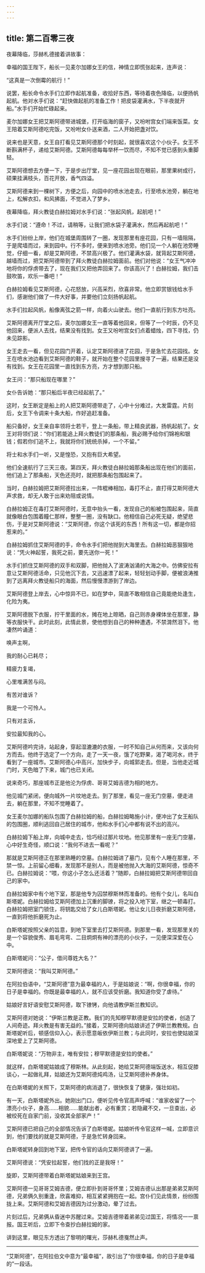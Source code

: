 ```yaml
---
---
---
```

title: 第二百零三夜
---






夜幕降临，莎赫札德接着讲故事：





幸福的国王陛下，船长一见麦尔加娜女王的信，神情立即慌张起来，连声说：

“这真是一次倒霉的航行！”

说罢，船长命令水手们立即作起航准备，收拾好东西，等待着夜色降临，以便扬帆起航。他对水手们说：“赶快做起航的准备工作！把皮袋灌满水，下半夜就开船。”水手们开始忙碌起来。

麦尔加娜女王把艾斯阿德带进城堡，打开临海的窗子，又吩咐宫女们端来饭菜。女王陪着艾斯阿德吃完饭，又吩咐女仆送来酒，二人开始把盏对饮。

说来也是天意，女王自打看见艾斯阿德那个时刻起，就很喜欢这个小伙子。女王不断斟满杯子，递给艾斯阿德。艾斯阿德每每举杯一饮而尽，不知不觉已感到头重脚轻。

艾斯阿德想去方便一下，于是步出厅堂，见一座花园出现在眼前，那里果树成行，硕果挂满枝头，百花开放，香气四溢。

艾斯阿德来到一棵树下，方便之后，向园中的喷水池走去，行至喷水池旁，躺在地上，松解衣扣，和风拂面，不觉进入了梦乡。

夜幕降临，拜火教徒白赫拉姆对水手们说：“张起风帆，起航吧！”

水手们说：“遵命！不过，请稍等，让我们把水袋子灌满水，然后再起航吧！”

水手们纷纷上岸，他们在城堡周围转了一圈，发现那里有座花园，只有一墙阻隔，于是爬墙而过，来到园中。行不多时，便来到喷水池旁。他们见一个人躺在池旁睡觉，仔细一看，却是艾斯阿德，不禁高兴极了。他们灌满水袋，就背起艾斯阿德，越墙而过，把艾斯阿德带到了拜火教徒白赫拉姆面前。他们对他说：“女王气冲冲地将你的俘虏带去了，现在我们又把他弄回来了。你该高兴了！白赫拉姆，我们击鼓吹笛，欢乐一番吧！”

白赫拉姆看见艾斯阿德，心花怒放，兴高采烈，欣喜非常。他立即赏银钱给水手们，感谢他们做了一件大好事，并要他们立刻扬帆起航。

水手们拉起风帆，船像离弦之箭一样，向着火山驶去。他们一直航行到东方吐亮。

艾斯阿德离开厅堂之后，麦尔加娜女王一直等着他回来，但等了一个时辰，仍不见他回来，便派人去找，结果没有找到。女王又吩咐宫女们点着蜡烛，四下寻找，仍未见踪影。

女王走去一看，但见花园门开着，认定艾斯阿德进了花园，于是急忙去花园找。女王在喷水池边看到艾斯阿德的鞋子，就开始在整个花园里搜寻了一遍，结果还是没有找到。女王在花园里一直找到东方亮，方才想到那只船。

女王问：“那只船现在哪里？”

女仆告诉她：“那只船后半夜已经起航了。”

这时，女王断定是船上的人把艾斯阿德带走了，心中十分难过，大发雷霆。片刻后，女王下令调来十条大船，作好追赶准备。

船只备好，女王亲自率领将士若干，登上一条船，带上精良武器，扬帆起航了。女王对将领们说：“你们若能追上拜火教徒们的那条船，我必赐予给你们锦袍和银钱；假若你们追不上，我就将你们统统杀掉，一个不留。”

将士和水手们一听，又是惶恐，又抱有巨大希望。

他们全速航行了三天三夜。第四天，拜火教徒白赫拉姆那条船出现在他们的面前，他们追上了那条船，天色还亮时，就把那条船包围起来了。

当时，白赫拉姆把艾斯阿德拉出来，一阵棍棒相加，毒打不止，直打得艾斯阿德大声求救，却无人敢于出来劝阻或说情。

白赫拉姆正在毒打艾斯阿德时，无意中抬头一看，发现自己的船被包围起来，简直就像眼白包围着瞳仁那样，整整一圈，没有缺口。他相信自己必死无疑，绝望悲伤，于是对艾斯阿德说：“艾斯阿德，你这个该死的东西！所有这一切，都是你招惹来的。”

白赫拉姆抓住艾斯阿德的手，命令水手们把他抛到大海里去。白赫拉姆恶狠狠地说：“凭火神起誓，我死之前，要先送你一死！”

水手们抓住艾斯阿德的双手和双脚，把他抛入了波涛汹涌的大海之中。仿佛安拉有意让艾斯阿德活命，只见他沉下去，又迅速漂了起来，轻轻划动手脚，便被浪涛推到了远离拜火教徒船只的海面，然后慢慢漂游到了岸边。

艾斯阿德登上岸去，心中惊异不已，如在梦中，简直不敢相信自己竟能绝处逢生，化险为夷。

艾斯阿德脱下衣服，拧干里面的水，摊在地上晾晒，自己则赤身裸体坐在那里，静等衣服快干。此时此刻，此情此景，使他想到自己的种种遭遇，不禁潸然泪下。他凄然吟诵道：


唤声主啊，

我的耐心已耗尽；

精疲力复竭，

心里堆满苦与闷。

有苦对谁诉？

我是一个可怜人。

只有对主诉，

安拉最知我的心。



艾斯阿德吟完诗，站起身，穿起湿漉漉的衣服，一时不知自己从何而来，又该向何方而去。他终于选定了一个方向，走了一天一夜，饿了吃野果，渴了喝河水，终于看到了一座城市。艾斯阿德心中高兴，加快步子，向城郭走去。但是，当他走近城门时，天色暗了下来，城门也已关闭。

说来奇巧，那座城市正是他沦为俘虏、哥哥艾姆吉德为相的地方。

他见城门紧闭，便向城外一片坟地走去。到了那里，看见一座无门空墓，便走进去，躺在那里，不知不觉睡着了。

女王麦尔加娜的船队包围了白赫拉姆的船，白赫拉姆略施小计，便冲出了女王船队的包围圈，顺利逃回自己居住的城市，他和水手们心中都有说不出的高兴。

白赫拉姆下船上岸，向城中走去，恰巧经过那片坟地。他见那里有一座无门空墓，心中好生奇怪，顺口说：“我何不进去一看呢？”

那就是艾斯阿德正在那里熟睡的空墓。白赫拉姆进了墓门，见有个人睡在那里，不禁一惊。上前留心细看，发现那不是别人，而是被他抛入大海的艾斯阿德，惊奇不已。白赫拉姆说：“喂，你这小子怎么还活着？”随即，白赫拉姆把艾斯阿德带回自己的家中。

白赫拉姆家中有个地下室，那是他专为囚禁穆斯林而准备的。他有个女儿，名叫白斯塔妮。白赫拉姆给艾斯阿德加上沉重的脚镣，将之投入地下室，继之一顿毒打。白赫拉姆把室门锁住，将钥匙交给了女儿白斯塔妮。他让女儿日夜折磨艾斯阿德，一直到将他折磨死为止。

白斯塔妮按照父亲的旨意，到地下室里去打艾斯阿德。到那里一看，发现那里关的是一个容貌俊秀、眉毛弯弯、二目炯炯有神的漂亮的小伙子，一见便深深爱在心中。

白斯塔妮问：“公子，借问尊姓大名？”

艾斯阿德说：“我叫艾斯阿德。”

在阿拉伯语中，“艾斯阿德”意为最幸福的人，于是姑娘说：“啊，你很幸福，你的日子是幸福的。你既是最幸福的人，就不应该受折磨。我知道你受了虐待。”

姑娘好言好语安慰艾斯阿德，取下镣铐，向他请教伊斯兰教知识。

艾斯阿德对她说：“伊斯兰教是正教。我们的先知穆罕默德是安拉的使者，创造了人间奇迹。拜火教是有害无益的。”接着，艾斯阿德向姑娘讲述了伊斯兰教教规。白斯塔妮听后，顿感信仰入心，表示愿意皈依伊斯兰教；与此同时，安拉也使姑娘深深地爱上了艾斯阿德。

白斯塔妮说：“万物非主，唯有安拉；穆罕默德是安拉的使者。”

就这样，白斯塔妮姑娘成了穆斯林。从此刻起，她给艾斯阿德端饭送水，相互促膝谈心，一起做礼拜，姑娘还为艾斯阿德炖鸡汤，让艾斯阿德补养身体。

在白斯塔妮的关照下，艾斯阿德的病消退了，很快恢复了健康，强壮如初。

有一天，白斯塔妮外出。她刚出门口，便听见传令官高声呼喊：“谁家收留了一个漂亮小伙子，身高……相貌……能献出者，必有重赏；若隐藏不交，一旦查出，必被绞死在自家门前，没收其全部家产！”

艾斯阿德已把自己的全部情况告诉了白斯塔妮。姑娘听传令官这样一喊，立即意识到，他们要找的就是艾斯阿德，于是急忙转身回来。

白斯塔妮转身回到地下室，把传令官的话向艾斯阿德讲了一遍。

艾斯阿德说：“凭安拉起誓，他们找的正是我呀！”

旋即，艾斯阿德带着白斯塔妮姑娘来到王宫。

艾斯阿德一见哥哥艾姆吉德，便立即扑到哥哥怀里；艾姆吉德认出那是弟弟艾斯阿德，兄弟俩久别重逢，欣喜难抑，相互紧紧拥抱在一起。宫仆们见此情景，纷纷围拢上来。艾斯阿德和艾姆吉德因为过分激动，晕了过去。

片刻过后，兄弟俩从昏迷中苏醒过来。艾姆吉德带着弟弟见过国王，将情况一一禀报。国王听后，立即下令查抄白赫拉姆的家。





讲到这里，眼见东方透出了黎明的曙光，莎赫札德戛然止声。



***





“艾斯阿德”，在阿拉伯文中意为“最幸福”，故引出了“你很幸福，你的日子是幸福的”一段话。​​​